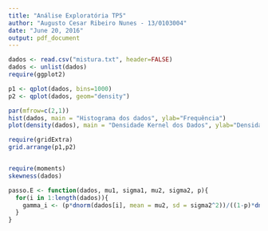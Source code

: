 ```yaml
---
title: "Análise Exploratória TP5"
author: "Augusto Cesar Ribeiro Nunes - 13/0103004"
date: "June 20, 2016"
output: pdf_document
---
```


```r
dados <- read.csv("mistura.txt", header=FALSE)
dados <- unlist(dados)
require(ggplot2)

p1 <- qplot(dados, bins=1000)
p2 <- qplot(dados, geom="density")

par(mfrow=c(2,1))
hist(dados, main = "Histograma dos dados", ylab="Frequência")
plot(density(dados), main = "Densidade Kernel dos Dados", ylab="Densidade")

require(gridExtra)
grid.arrange(p1,p2)


require(moments)
skewness(dados)
```

```r
passo.E <- function(dados, mu1, sigma1, mu2, sigma2, p){
  for(i in 1:length(dados)){
    gamma_i <- (p*dnorm(dados[i], mean = mu2, sd = sigma2^2))/((1-p)*dnorm(dados[i], mean = mu1, sd = sigma1^2) + p*dnorm(dados[i], mean = mu2, sd = sigma2^2))
  }
}
```



